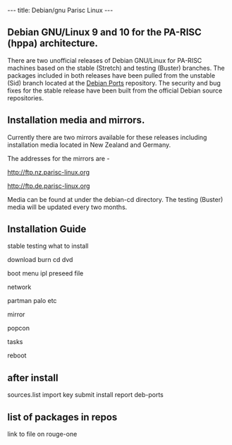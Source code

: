 ---
title: Debian/gnu Parisc Linux
---


== Debian GNU/Linux 9 and 10 for the PA-RISC (hppa) architecture. ==
There are two unofficial releases of Debian GNU/Linux for PA-RISC machines based on the stable (Stretch) and testing (Buster) branches. The packages included in both releases have been pulled from the unstable (Sid) branch located at the [http://www.debian-ports.org Debian Ports] repository. The security and bug fixes for the stable release have been built from the official Debian source repositories.


== Installation media and mirrors. ==
Currently there are two mirrors available for these releases including installation media located in New Zealand and Germany.

The addresses for the mirrors are -

[http://ftp.nz.parisc-linux.org http://ftp.nz.parisc-linux.org] 

[http://ftp.de.parisc-linux.org http://ftp.de.parisc-linux.org] 

Media can be found at under the debian-cd directory. The testing (Buster) media will be updated every two months.


== Installation Guide ==
stable testing what to install

download burn cd dvd

boot menu ipl preseed file

network

partman palo etc

mirror

popcon

tasks

reboot

== after install ==
sources.list
import key
submit install report
deb-ports


== list of packages in repos ==
link to file on rouge-one